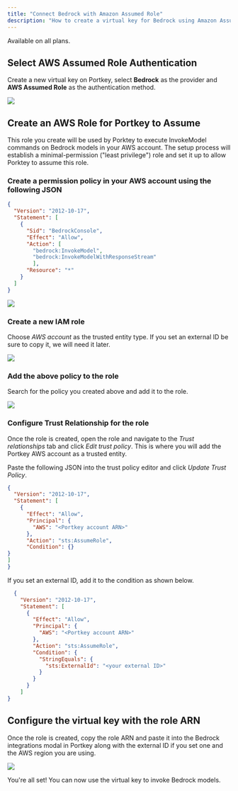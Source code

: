 ```yaml
---
title: "Connect Bedrock with Amazon Assumed Role"
description: "How to create a virtual key for Bedrock using Amazon Assumed Role Authentication"
---
```

<Info>
Available on all plans.
</Info>

## Select AWS Assumed Role Authentication

Create a new virtual key on Portkey, select **Bedrock** as the provider and **AWS Assumed Role** as the authentication method.

<Frame>
  <img src="/images/product/ai-gateway/Bedrock-Assumed-Role.png"/>
</Frame>


## Create an AWS Role for Portkey to Assume
This role you create will be used by Porktey to execute InvokeModel commands on Bedrock models in your AWS account. The setup process will establish a minimal-permission ("least privilege") role and set it up to allow Porktey to assume this role.

### Create a permission policy in your AWS account using the following JSON

```json
{
  "Version": "2012-10-17",
  "Statement": [
    {
      "Sid": "BedrockConsole",
      "Effect": "Allow",
      "Action": [
        "bedrock:InvokeModel",
        "bedrock:InvokeModelWithResponseStream"
        ],
      "Resource": "*"
    }
  ]
}
```

<Frame>
  <img src="/images/product/ai-gateway/create-policy.png"/>
</Frame>

### Create a new IAM role
Choose *AWS account* as the trusted entity type. If you set an external ID be sure to copy it, we will need it later.

<Frame>
  <img src="/images/product/ai-gateway/create-role.png"/>
</Frame>

### Add the above policy to the role
Search for the policy you created above and add it to the role.

<Frame>
  <img src="/images/product/ai-gateway/add-policy.png"/>
</Frame>

### Configure Trust Relationship for the role
Once the role is created, open the role and navigate to the *Trust relationships* tab and click *Edit trust policy*.
This is where you will add the Portkey AWS account as a trusted entity.

Paste the following JSON into the trust policy editor and click *Update Trust Policy*.


```json
{
  "Version": "2012-10-17",
  "Statement": [
    {
      "Effect": "Allow",
      "Principal": {
        "AWS": "<Portkey account ARN>"
      },
      "Action": "sts:AssumeRole",
      "Condition": {}
}
]
}
```

If you set an external ID, add it to the condition as shown below.

```json
  {
    "Version": "2012-10-17",
    "Statement": [
      {
        "Effect": "Allow",
        "Principal": {
          "AWS": "<Portkey account ARN>"
        },
        "Action": "sts:AssumeRole",
        "Condition": {
          "StringEquals": {
            "sts:ExternalId": "<your external ID>"
          }
        }
      }
    ]
}
```

## Configure the virtual key with the role ARN
Once the role is created, copy the role ARN and paste it into the Bedrock integrations modal in Portkey along with the external ID if you set one and the AWS region you are using.

<Frame>
  <img src="/images/product/ai-gateway/add-role-arn.png"/>
</Frame>
 
 You're all set! You can now use the virtual key to invoke Bedrock models.
